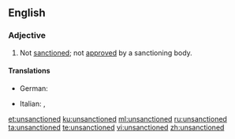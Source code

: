 ==English==

===Adjective===
{{en-adj}}
# Not [[sanction]]ed; not [[approve]]d by a sanctioning body.

====Translations====
{{trans-top|not approved}}
* German: {{t|de|nicht genehmigt}}
{{trans-mid}}
* Italian: {{t|it|non approvato}}, {{t|it|non autorizzato}}
{{trans-bottom}}

[[et:unsanctioned]]
[[ku:unsanctioned]]
[[ml:unsanctioned]]
[[ru:unsanctioned]]
[[ta:unsanctioned]]
[[te:unsanctioned]]
[[vi:unsanctioned]]
[[zh:unsanctioned]]